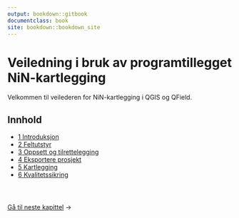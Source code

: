 ```yaml
---
output: bookdown::gitbook
documentclass: book
site: bookdown::bookdown_site
---
```


# Veiledning i bruk av programtillegget NiN-kartlegging {#forside .unnumbered}

Velkommen til veilederen for NiN-kartlegging i QGIS og QField.

## Innhold {.unnumbered}

-   [1 Introduksjon](#introduksjon)\
-   [2 Feltutstyr](#feltutstyr)\
-   [3 Oppsett og tilrettelegging](#oppsett-og-tilrettelegging)\
-   [4 Eksportere prosjekt](#eksportere-prosjekt)\
-   [5 Kartlegging](#kartlegging)\
-   [6 Kvalitetssikring](#kvalitetssikring)

::: {style="display: flex; justify-content: space-between; margin-top: 3em;"}
<div>

<a href="introduksjon.html">Gå til neste kapittel</a> →

</div>
:::
